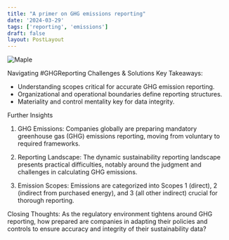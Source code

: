 ```yaml
---
title: "A primer on GHG emissions reporting"
date: '2024-03-29'
tags: ['reporting', 'emissions']
draft: false
layout: PostLayout
---
```


<div className="flex justify-center">
<div className="my-1 w-full px-2 xl:my-1 xl:w-1/2 xl:px-2">
    <img src="https://willpolesa.pythonanywhere.com/static/podcast_thumbnails/recPa0rEyOhbSvktMpodcast_thumbnail.jpg" alt="Maple" className="mx-auto h-58 w-auto" />
</div>
</div>

Navigating #GHGReporting Challenges & Solutions
Key Takeaways:
- Understanding scopes critical for accurate GHG emission reporting.
- Organizational and operational boundaries define reporting structures.
- Materiality and control mentality key for data integrity.

Further Insights
1. GHG Emissions:
Companies globally are preparing mandatory greenhouse gas (GHG) emissions reporting, moving from voluntary to required frameworks.

2. Reporting Landscape:
The dynamic sustainability reporting landscape presents practical difficulties, notably around the judgment and challenges in calculating GHG emissions.

3. Emission Scopes:
Emissions are categorized into Scopes 1 (direct), 2 (indirect from purchased energy), and 3 (all other indirect) crucial for thorough reporting.

Closing Thoughts:
As the regulatory environment tightens around GHG reporting, how prepared are companies in adapting their policies and controls to ensure accuracy and integrity of their sustainability data?
